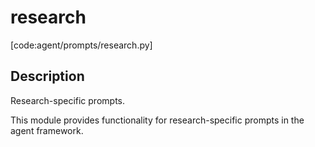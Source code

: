 # research

[code:agent/prompts/research.py]

## Description

Research-specific prompts.

This module provides functionality for research-specific prompts
in the agent framework.
